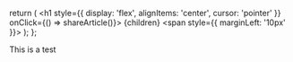 
  return (
    <h1 style={{ display: 'flex', alignItems: 'center', cursor: 'pointer' }} onClick={() => shareArticle()}>
      {children} <span style={{ marginLeft: '10px' }}><FaLink size="0.6em" /></span>
    </h1>
  );
};

<ToastContainer />

<ClickableTitle>This is a test</ClickableTitle>